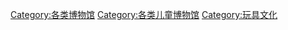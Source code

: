 {{Cat main}}
{{Commons cat|Toy museums}}

[[Category:各类博物馆|Category:各类博物馆]]
[[Category:各类儿童博物馆|Category:各类儿童博物馆]]
[[Category:玩具文化|Category:玩具文化]]
